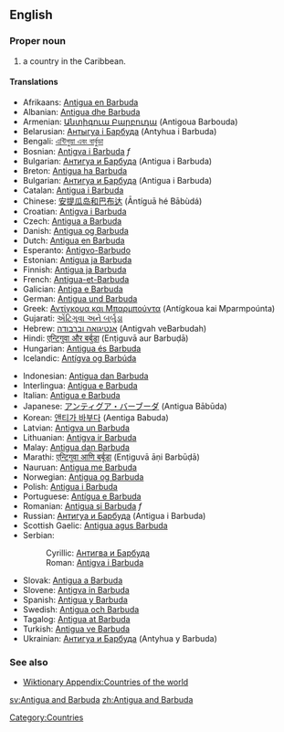 {{wikipedia}}
==English==


===Proper noun===

# a country in the Caribbean. 

====Translations====
{{top}}
*Afrikaans: [[Antigua en Barbuda]]
*Albanian: [[Antigua dhe Barbuda]]
*Armenian: [[Անտիգուա Բարբուդա]] (Antigoua Barbouda)
*Belarusian: [[Антыгуа і Барбуда]] (Antyhua i Barbuda)
*Bengali: [[এন্টিগুয়া এবং বার্বুডা]]
*Bosnian: [[Antigva i Barbuda]] ''f''
*Bulgarian: [[Антигуа и Барбуда]] (Antigua i Barbuda)
*Breton: [[Antigua ha Barbuda]]
*Bulgarian: [[Антигуа и Барбуда]] (Antigua i Barbuda)
*Catalan: [[Antigua i Barbuda]]
*Chinese: [[安提瓜岛和巴布达]] (Āntíguā hé Bābùdá)
*Croatian: [[Antigva i Barbuda]]
*Czech: [[Antigua a Barbuda]]
*Danish: [[Antigua og Barbuda]]
*Dutch: [[Antigua en Barbuda]]
*Esperanto: [[Antigvo-Barbudo]]
*Estonian: [[Antigua ja Barbuda]]
*Finnish: [[Antigua ja Barbuda]]
*French: [[Antigua-et-Barbuda]]
*Galician: [[Antiga e Barbuda]]
*German: [[Antigua und Barbuda]]
*Greek: [[Αντίγκουα και Μπαρμπούντα]] (Antígkoua kai Mparmpoúnta)
*Gujarati: [[એંટિગુવા અને બર્બુડા]]
*Hebrew: [[אנטיגואה וברבודה]] (Antigvah veBarbudah)
*Hindi: [[एन्टिगुवा और बर्बुडा]] (Enṭiguvā aur Barbuḍā)
*Hungarian: [[Antigua és Barbuda]]
*Icelandic: [[Antígva og Barbúda]]
{{mid}}
*Indonesian: [[Antigua dan Barbuda]]
*Interlingua: [[Antigua e Barbuda]]
*Italian: [[Antigua e Barbuda]]
*Japanese: [[アンティグア・バーブーダ]] (Antigua Bābūda)
*Korean: [[앤티가 바부다]] (Aentiga Babuda)
*Latvian: [[Antigva un Barbuda]]
*Lithuanian: [[Antigva ir Barbuda]]
*Malay: [[Antigua dan Barbuda]]
*Marathi: [[एन्टिगुवा आणि बर्बूडा]] (Enṭiguvā āṇi Barbūḍā)
*Nauruan: [[Antigua me Barbuda]]
*Norwegian: [[Antigua og Barbuda]]
*Polish: [[Antigua i Barbuda]]
*Portuguese: [[Antígua e Barbuda]]
*Romanian: [[Antigua şi Barbuda]] ''f''
*Russian: [[Антигуа и Барбуда]] (Antigua i Barbuda)
*Scottish Gaelic: [[Antigua agus Barbuda]]
*Serbian:
*:Cyrillic: [[Антигва и Барбуда]]
*:Roman: [[Antigva i Barbuda]]
*Slovak: [[Antigua a Barbuda]]
*Slovene: [[Antigva in Barbuda]]
*Spanish: [[Antigua y Barbuda]]
*Swedish: [[Antigua och Barbuda]]
*Tagalog: [[Antigua at Barbuda]]
*Turkish: [[Antigua ve Barbuda]]
*Ukrainian: [[Антигуа и Барбуда]] (Antyhua y Barbuda)
{{bottom}}

===See also===
*[[Wiktionary Appendix:Countries of the world]]

[[Category:Countries]]
[[sv:Antigua and Barbuda]]
[[zh:Antigua and Barbuda]]